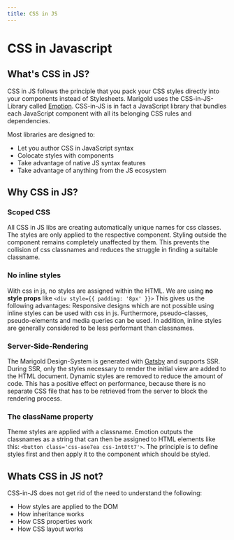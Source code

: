 ```yaml
---
title: CSS in JS
---
```


# CSS in Javascript

## What's CSS in JS?

CSS in JS follows the principle that you pack your CSS styles directly into your components instead of Stylesheets.
Marigold uses the CSS-in-JS-Library called [Emotion](https://emotion.sh/docs/introduction).
CSS-in-JS is in fact a JavaScript library that bundles each JavaScript component with all its belonging CSS rules and dependencies.

Most libraries are designed to:

- Let you author CSS in JavaScript syntax
- Colocate styles with components
- Take advantage of native JS syntax features
- Take advantage of anything from the JS ecosystem

## Why CSS in JS?

### Scoped CSS

All CSS in JS libs are creating automatically unique names for css classes. The styles are only applied to the respective component.
Styling outside the component remains completely unaffected by them.
This prevents the collision of css classnames and reduces the struggle in finding a suitable classname.

### No inline styles

With css in js, no styles are assigned within the HTML. We are using **no style props** like `<div style={{ padding: '8px' }}>`
This gives us the following advantages: Responsive designs which are not possible using inline styles can be used with css in js.
Furthermore, pseudo-classes, pseudo-elements and media queries can be used.
In addition, inline styles are generally considered to be less performant than classnames.

### Server-Side-Rendering

The Marigold Design-System is generated with [Gatsby](https://www.gatsbyjs.com/) and supports SSR.
During SSR, only the styles necessary to render the initial view are added to the HTML document. Dynamic styles are removed to reduce the amount of code.
This has a positive effect on performance, because there is no separate CSS file that has to be retrieved from the server to block the rendering process.

### The className property

Theme styles are applied with a classname. Emotion outputs the classnames as a string that can then be assigned to HTML elements like this:
`<button class='css-ase7ea css-1nt0tt7'>`.
The principle is to define styles first and then apply it to the component which should be styled.

## Whats CSS in JS not?

CSS-in-JS does not get rid of the need to understand the following:

- How styles are applied to the DOM
- How inheritance works
- How CSS properties work
- How CSS layout works
